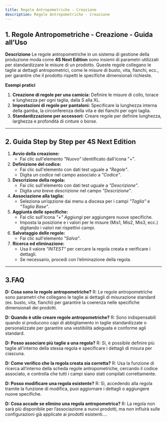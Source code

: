 ```yaml
---
title: Regole Antropometriche - Creazione
description: Regole Antropometriche - Creazione
---
```


## 1. **Regole Antropometriche - Creazione - Guida all'Uso**

**Descrizione**
Le regole antropometriche in un sistema di gestione della produzione moda come **4S Next Edition** sono insiemi di parametri utilizzati per standardizzare le misure di un prodotto. Queste regole collegano le taglie ai dettagli antropometrici, come le misure di busto, vita, fianchi, ecc., per garantire che il prodotto rispetti le specifiche dimensionali richieste.

**Esempi pratici**

1. **Creazione di regole per una camicia:** Definire le misure di collo, torace e lunghezza per ogni taglia, dalla S alla XL.
2. **Impostazioni di regole per pantaloni:** Specificare la lunghezza interna della gamba, la circonferenza della vita e dei fianchi per ogni taglia.
3. **Standardizzazione per accessori:** Creare regole per definire lunghezza, larghezza e profondità di cinture o borse.

***

## 2. **Guida Step by Step per 4S Next Edition**

1. **Avvio della creazione:**
   * Fai clic sull'elemento *"Nuovo"* identificato dall'icona "+".
2. **Definizione del codice:**
   * Fai clic sull'elemento con dati test uguale a *"Regole"*.
   * Digita *un codice* nel campo associato a *"Codice"*.
3. **Descrizione della regola:**
   * Fai clic sull'elemento con dati test uguale a *"Descrizione"*.
   * Digita *una breve descrizione*  nel campo *"Descrizione"*.
4. **Associazione alla taglia:**
   * Seleziona un’opzione dai menu a discesa per i campi *"Taglia"* e *"Taglia Base"*.
5. **Aggiunta delle specifiche:**
   * Fai clic sull'icona  *"+" Aggiungi* per aggiungere nuove specifiche.
   * Imposta la posizione e i valori per le misure (Mis1, Mis2, Mis3, ecc.) digitando i valori nei rispettivi campi.
6. **Salvataggio delle regole:**
   * Fai clic sull'elemento *"Salva"*.
7. **Ricerca ed eliminazione:**
   * Usa il valore *"INTEST"* per cercare la regola creata e verificare i dettagli.
   * Se necessario, procedi con l’eliminazione della regola.

***

## 3.**FAQ**

**D: Cosa sono le regole antropometriche?**
R: Le regole antropometriche sono parametri che collegano le taglie ai dettagli di misurazione standard (es. busto, vita, fianchi) per garantire la coerenza nelle specifiche dimensionali dei prodotti.

**D: Quando è utile creare regole antropometriche?**
R: Sono indispensabili quando si producono capi di abbigliamento in taglie standardizzate o personalizzate per garantire una vestibilità adeguata e conforme agli standard.

**D: Posso associare più taglie a una regola?**
R: Sì, è possibile definire più taglie all'interno della stessa regola e specificare i dettagli di misura per ciascuna.

**D: Come verifico che la regola creata sia corretta?**
R: Usa la funzione di ricerca all’interno della scheda regole antropometriche, cercando il codice associato, e controlla che tutti i campi siano stati compilati correttamente.

**D: Posso modificare una regola esistente?**
R: Sì, accedendo alla regola tramite la funzione di modifica, puoi aggiornare i dettagli o aggiungere nuove specifiche.

**D: Cosa accade se elimino una regola antropometrica?**
R: La regola non sarà più disponibile per l’associazione a nuovi prodotti, ma non influirà sulle configurazioni già applicate ai prodotti esistenti....